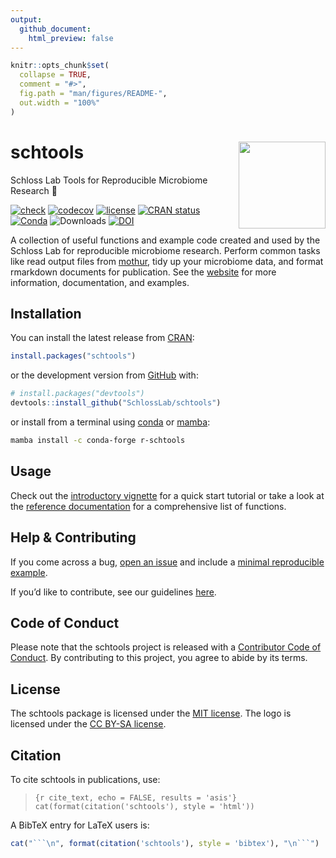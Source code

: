 ```yaml
---
output: 
  github_document:
    html_preview: false
---
```


<!-- README.md is generated from README.Rmd. Please edit that file -->

```r
knitr::opts_chunk$set(
  collapse = TRUE,
  comment = "#>",
  fig.path = "man/figures/README-",
  out.width = "100%"
)
```

# schtools <a href='http://www.schlosslab.org/schtools/'><img src='man/figures/logo.png' align="right" height="139" /></a>

Schloss Lab Tools for Reproducible Microbiome Research 💩

<!-- badges: start -->
[![check](https://github.com/SchlossLab/schtools/workflows/check/badge.svg)](https://github.com/SchlossLab/schtools/actions)
[![codecov](https://codecov.io/gh/SchlossLab/schtools/branch/master/graph/badge.svg)](https://app.codecov.io/gh/SchlossLab/schtools?branch=main)
[![license](https://img.shields.io/badge/license-MIT-blue.svg)](https://github.com/SchlossLab/schtools/blob/main/LICENSE.md)
[![CRAN status](https://www.r-pkg.org/badges/version/schtools)](https://CRAN.R-project.org/package=schtools)
[![Conda](https://img.shields.io/conda/vn/conda-forge/r-schtools)](https://anaconda.org/conda-forge/r-schtools)
![Downloads](https://cranlogs.r-pkg.org/badges/grand-total/schtools)
[![DOI](https://zenodo.org/badge/8862218.svg)](https://zenodo.org/badge/latestdoi/8862218)
<!-- badges: end -->

A collection of useful functions and example code created and used by the
Schloss Lab for reproducible microbiome research. Perform common tasks like read
output files from [mothur](https://mothur.org), tidy up your microbiome data,
and format rmarkdown documents for publication. See the
[website](http://www.schlosslab.org/schtools/) for more information,
documentation, and examples.

## Installation

You can install the latest release from [CRAN](https://cran.r-project.org/package=schtools):

```r
install.packages("schtools")
```

or the development version from [GitHub](https://github.com/SchlossLab/schtools) with:

```r
# install.packages("devtools")
devtools::install_github("SchlossLab/schtools")
```

or install from a terminal using
[conda](https://docs.conda.io/projects/conda/en/latest/index.html)
or [mamba](https://mamba.readthedocs.io/en/latest/):

```bash
mamba install -c conda-forge r-schtools
```


## Usage

Check out the 
[introductory vignette](http://www.schlosslab.org/schtools/articles/introduction.html) 
for a quick start tutorial or take a look at the 
[reference documentation](http://www.schlosslab.org/schtools/reference/index.html) 
for a comprehensive list of functions.

## Help & Contributing

If you come across a bug, [open an
issue](https://github.com/SchlossLab/schtools/issues) and include a [minimal
reproducible example](https://www.tidyverse.org/help/).

If you'd like to contribute, see our guidelines
[here](http://www.schlosslab.org/schtools/CONTRIBUTING.html).

## Code of Conduct

Please note that the schtools project is released with a [Contributor Code of Conduct](https://contributor-covenant.org/version/2/0/CODE_OF_CONDUCT.html). By contributing to this project, you agree to abide by its terms.

## License

The schtools package is licensed under 
the [MIT license](https://github.com/SchlossLab/schtools/blob/main/LICENSE.md#mit-license).
The logo is licensed under the 
[CC BY-SA license](https://github.com/SchlossLab/schtools/blob/main/LICENSE.md#creative-commons-share-alike-license).

## Citation

To cite schtools in publications, use:

> ```{r cite_text, echo = FALSE, results = 'asis'}
> cat(format(citation('schtools'), style = 'html'))
> ```


A BibTeX entry for LaTeX users is:

```r
cat("```\n", format(citation('schtools'), style = 'bibtex'), "\n```")
```

